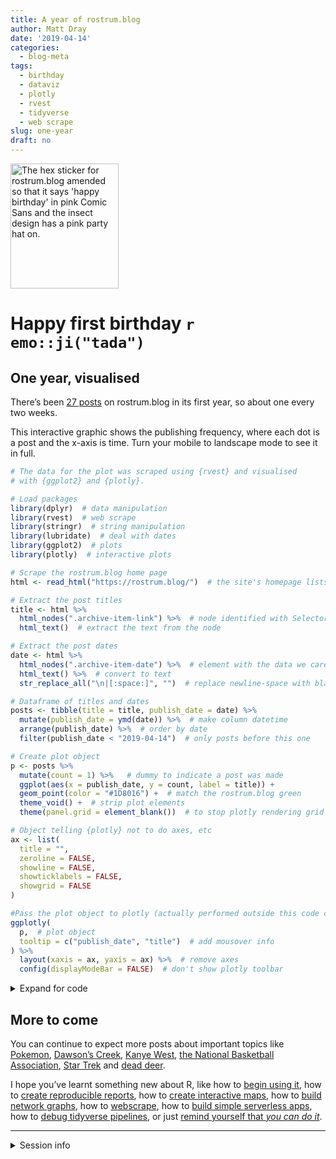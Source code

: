```yaml
---
title: A year of rostrum.blog
author: Matt Dray
date: '2019-04-14'
categories:
  - blog-meta
tags:
  - birthday
  - dataviz
  - plotly
  - rvest
  - tidyverse
  - web scrape
slug: one-year
draft: no
---
```


<img src="/post/2019-04-14-one-year_files/rostrum_hex_bday.png"alt="The hex sticker for rostrum.blog amended so that it says 'happy birthday' in pink Comic Sans and the insect design has a pink party hat on." width=173 height=200>

# Happy first birthday `r emo::ji("tada")`

## One year, visualised

There's been [27 posts](https://www.rostrum.blog/) on rostrum.blog in its first year, so about one every two weeks. 

This interactive graphic shows the publishing frequency, where each dot is a post and the x-axis is time. Turn your mobile to landscape mode to see it in full.

```r
# The data for the plot was scraped using {rvest} and visualised
# with {ggplot2} and {plotly}.

# Load packages
library(dplyr)  # data manipulation
library(rvest)  # web scrape
library(stringr)  # string manipulation
library(lubridate)  # deal with dates
library(ggplot2)  # plots
library(plotly)  # interactive plots

# Scrape the rostrum.blog home page
html <- read_html("https://rostrum.blog/")  # the site's homepage lists the posts

# Extract the post titles
title <- html %>%
  html_nodes(".archive-item-link") %>%  # node identified with SelectorGadget 
  html_text()  # extract the text from the node

# Extract the post dates
date <- html %>%
  html_nodes(".archive-item-date") %>%  # element with the data we care about
  html_text() %>%  # convert to text
  str_replace_all("\n|[:space:]", "")  # replace newline-space with blank

# Dataframe of titles and dates
posts <- tibble(title = title, publish_date = date) %>% 
  mutate(publish_date = ymd(date)) %>%  # make column datetime
  arrange(publish_date) %>%  # order by date
  filter(publish_date < "2019-04-14")  # only posts before this one

# Create plot object
p <- posts %>%
  mutate(count = 1) %>%   # dummy to indicate a post was made
  ggplot(aes(x = publish_date, y = count, label = title)) +
  geom_point(color = "#1D8016") +  # match the rostrum.blog green
  theme_void() +  # strip plot elements
  theme(panel.grid = element_blank())  # to stop plotly rendering grid

# Object telling {plotly} not to do axes, etc 
ax <- list(
  title = "",
  zeroline = FALSE,
  showline = FALSE,
  showticklabels = FALSE,
  showgrid = FALSE
)

#Pass the plot object to plotly (actually performed outside this code chunk)
ggplotly(
  p,  # plot object
  tooltip = c("publish_date", "title")  # add mousover info
) %>%
  layout(xaxis = ax, yaxis = ax) %>%  # remove axes
  config(displayModeBar = FALSE)  # don't show plotly toolbar
```

<details><summary>Expand for code</summary>
```r
# The data for the plot was scraped using {rvest} and visualised
# with {ggplot2} and {plotly}.

# Load packages
library(dplyr)  # data manipulation
library(rvest)  # web scrape
library(stringr)  # string manipulation
library(lubridate)  # deal with dates
library(ggplot2)  # plots
library(plotly)  # interactive plots

# Scrape the rostrum.blog home page
html <- read_html("https://rostrum.blog/")  # the site's homepage lists the posts

# Extract the post titles
title <- html %>%
  html_nodes(".archive-item-link") %>%  # node identified with SelectorGadget 
  html_text()  # extract the text from the node

# Extract the post dates
date <- html %>%
  html_nodes(".archive-item-date") %>%  # element with the data we care about
  html_text() %>%  # convert to text
  str_replace_all("\n|[:space:]", "")  # replace newline-space with blank

# Dataframe of titles and dates
posts <- tibble(title = title, publish_date = date) %>% 
  mutate(publish_date = ymd(date)) %>%  # make column datetime
  arrange(publish_date) %>%  # order by date
  filter(publish_date < "2019-04-14")  # only posts before this one

# Create plot object
p <- posts %>%
  mutate(count = 1) %>%   # dummy to indicate a post was made
  ggplot(aes(x = publish_date, y = count, label = title)) +
  geom_point(color = "#1D8016") +  # match the rostrum.blog green
  theme_void() +  # strip plot elements
  theme(panel.grid = element_blank())  # to stop plotly rendering grid

# Object telling {plotly} not to do axes, etc 
ax <- list(
  title = "",
  zeroline = FALSE,
  showline = FALSE,
  showticklabels = FALSE,
  showgrid = FALSE
)

# Pass the plot object to plotly (actually performed outside this code chunk)
ggplotly(
  p,  # plot object
  tooltip = c("publish_date", "title")  # add mousover info
) %>%
  layout(xaxis = ax, yaxis = ax) %>%  # remove axes
  config(displayModeBar = FALSE)  # don't show plotly toolbar
```
</details>

## More to come

You can continue to expect more posts about important topics like [Pokemon](https://www.rostrum.blog/2018/05/19/pokeballs-in-super-smash-bros/), [Dawson's Creek](https://www.rostrum.blog/2018/06/26/mail-merge/), [Kanye West](https://www.rostrum.blog/2018/06/05/tid-ye-text/), [the National Basketball Association](https://www.rostrum.blog/2018/12/24/nba-travel/), [Star Trek](https://www.rostrum.blog/2018/04/14/r-trek-exploring-stardates/) and [dead deer](https://www.rostrum.blog/2019/01/18/deer-collisions/).

I hope you've learnt something new about R, like how to [begin using it](https://www.rostrum.blog/2018/11/04/r-train-pkmn/), how to [create reproducible reports](https://www.rostrum.blog/2018/09/24/knitting-club/), how to [create interactive maps](https://www.rostrum.blog/2018/04/27/two-dogs-in-toilet-elderly-lady-involved/), how to [build network graphs](https://www.rostrum.blog/2019/02/14/relayverse/), how to [webscrape](https://www.rostrum.blog/2019/03/04/polite-webscrape/), how to [build simple serverless apps](https://www.rostrum.blog/2018/09/12/crosstalk-memes/), how to [debug tidyverse pipelines](https://www.rostrum.blog/2019/04/07/fix-leaky-pipes/), or just [remind yourself that _you can do it_](https://www.rostrum.blog/2019/04/07/fix-leaky-pipes/).

---

<details><summary>Session info</summary>
```r
# Also print session info
xfun::session_info()
```
</details>